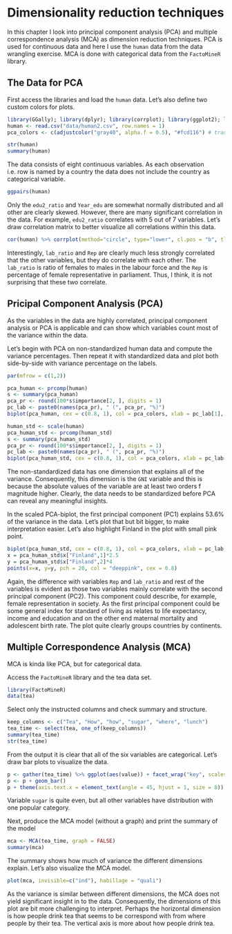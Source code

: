 # Dimensionality reduction techniques

In this chapter I look into principal component analysis (PCA) and multiple correspondence analysis (MCA) as dimension reduction techniques. PCA is used for continuous data and here I use the `human` data from the data wrangling exercise. MCA is done with categorical data from the `FactoMineR` library.

## The Data for PCA
First access the libraries and load the `human` data. Let's also define two custom colors for plots.
```r
library(GGally); library(dplyr); library(corrplot); library(ggplot2); library(tidyr)
human <- read.csv("data/human2.csv", row.names = 1)
pca_colors <- c(adjustcolor("gray40", alpha.f = 0.5), "#fcd116") # transparent light gray and faculty yellow
```

```r
str(human)
summary(human)
```
The data consists of eight continuous variables. As each observation  i.e. row is named by a country the data does not include the country as categorical variable.

<!-- Show a graphical overview of the data and show summaries of the variables in the data. Describe and interpret the outputs, commenting on the distributions of the variables and the relationships between them. (0-3 points) -->
```r
ggpairs(human)
```

Only the `edu2_ratio` and `Year_edu` are somewhat normally distributed and all other are clearly skewed. However, there are many significant correlation in the data. For example, `edu2_ratio` correlates with 5 out of 7 variables. Let's draw correlation matrix to better visualize all correlations within this data.
```r
cor(human) %>% corrplot(method="circle", type="lower", cl.pos = "b", tl.pos = "d", tl.cex = 0.6)
```

Interestingly, `lab_ratio` and `Rep` are clearly much less strongly correlated that the other variables, but they do correlate with each other. The `lab_ratio` is ratio of females to males in the labour force and the `Rep` is percentage of female representative in parliament. Thus, I think, it is not surprising that these two correlate.

## Pricipal Component Analysis (PCA)

As the variables in the data are highly correlated, principal component analysis or PCA is applicable and can show which variables count most of the variance within the data.
<!-- Perform principal component analysis (PCA) on the not standardized human data. Show the variability captured by the principal components. Draw a biplot displaying the observations by the first two principal components (PC1 coordinate in x-axis, PC2 coordinate in y-axis), along with arrows representing the original variables. (0-2 points) -->
<!-- Standardize the variables in the human data and repeat the above analysis. Interpret the results of both analysis (with and without standardizing). Are the results different? Why or why not? Include captions (brief descriptions) in your plots where you describe the results by using not just your variable names, but the actual phenomenons they relate to. (0-4 points) -->

Let's begin with PCA on non-standardized human data and compute the variance percentages. Then repeat it with standardized data and plot both side-by-side with variance percentage on the labels.
```r
par(mfrow = c(1,2))

pca_human <- prcomp(human)
s <- summary(pca_human)
pca_pr <- round(100*s$importance[2, ], digits = 1)
pc_lab <- paste0(names(pca_pr), " (", pca_pr, "%)")
biplot(pca_human, cex = c(0.8, 1), col = pca_colors, xlab = pc_lab[1], ylab = pc_lab[2])

human_std <- scale(human)
pca_human_std <- prcomp(human_std)
s <- summary(pca_human_std)
pca_pr <- round(100*s$importance[2, ], digits = 1)
pc_lab <- paste0(names(pca_pr), " (", pca_pr, "%)")
biplot(pca_human_std, cex = c(0.8, 1), col = pca_colors, xlab = pc_lab[1], ylab = pc_lab[2])
```

The non-standardized data has one dimension that explains all of the variance. Consequently, this dimension is the `GNI` variable and this is because the absolute values of the variable are at least two orders f magnitude higher. Clearly, the data needs to be standardized before PCA can reveal any meaningful insights.

In the scaled PCA-biplot, the first principal component (PC1) explains 53.6% of the variance in the data. Let's plot that but bit bigger, to make interpretation easier. Let's also highlight Finland in the plot with small pink point.
```r
biplot(pca_human_std, cex = c(0.8, 1), col = pca_colors, xlab = pc_lab[1], ylab = pc_lab[2])
x = pca_human_std$x["Finland",1]*2.5
y = pca_human_std$x["Finland",2]*4
points(x=x, y=y, pch = 20, col = "deeppink", cex = 0.8)
```
<!-- Give your personal interpretations of the first two principal component dimensions based on the biplot drawn after PCA on the standardized human data. (0-2 points) -->
Again, the difference with variables `Rep` and `lab_ratio` and rest of the variables is evident as those two variables mainly correlate with the second principal component (PC2). This component could describe, for example, female representation in society. As the first principal component could be some general index for standard of living as relates to life expectancy, income and education and on the other end maternal mortality and adolescent birth rate. The plot quite clearly groups countries by continents.

## Multiple Correspondence Analysis (MCA)

MCA is kinda like PCA, but for categorical data.
<!-- Load the tea dataset from the package Factominer. Explore the data briefly: look at the structure and the dimensions of the data and visualize it. Then do Multiple Correspondence Analysis on the tea data (or to a certain columns of the data, it’s up to you). Interpret the results of the MCA and draw at least the variable biplot of the analysis. You can also explore other plotting options for MCA. Comment on the output of the plots. (0-4 points) -->

Access the `FactoMineR` library and the tea data set.
```r
library(FactoMineR)
data(tea)
```

Select only the instructed columns and check summary and structure.
```r
keep_columns <- c("Tea", "How", "how", "sugar", "where", "lunch")
tea_time <- select(tea, one_of(keep_columns))
summary(tea_time)
str(tea_time)
```

From the output it is clear that all of the six variables are categorical. Let's draw bar plots to visualize the data.
```r
p <- gather(tea_time) %>% ggplot(aes(value)) + facet_wrap("key", scales = "free")
p <- p + geom_bar()
p + theme(axis.text.x = element_text(angle = 45, hjust = 1, size = 8))
```

Variable `sugar` is quite even, but all other variables have distribution with one popular category.

Next, produce the MCA model (without a graph) and print the summary of the model
```r
mca <- MCA(tea_time, graph = FALSE)
summary(mca)
```

The summary shows how much of variance the different dimensions explain. Let's also visualize the MCA model.
```r
plot(mca, invisible=c("ind"), habillage = "quali")
```

As the variance is similar between different dimensions, the MCA does not yield significant insight in to the data. Consequently, the dimensions of this plot are bit more challenging to interpret. Perhaps the horizontal dimension is how people drink tea that seems to be correspond with from where people by their tea. The vertical axis is more about how people drink tea.
